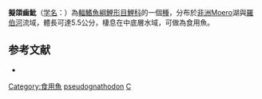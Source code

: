 {{Speciesbox
| taxon = Clypeobarbus pseudognathodon
| binomial_authority = [[Boulenger|Boulenger]], 1915
| status = NT
| status_system = IUCN3.1
| synonyms = *''Barbus pseudognathodon''<br /><small>Boulenger, 1915</small>
}}
'''擬頜齒魮'''（[[学名|学名]]：{{lang|la|''Clypeobarbus pseudognathodon''}}）為[[輻鰭魚綱|輻鰭魚綱]][[鯉形目|鯉形目]][[鯉科|鯉科]]的一個[[種|種]]，分布於[[非洲|非洲]]Moero湖與[[羅伯河|羅伯河]]流域，體長可達5.5公分，棲息在中底層水域，可做為食用魚。

==参考文献==
*{{FishBase_species|genus=Clinostomus|species=pseudognathodon|year=2012|month=1}}

{{鲤形目小作品}}
{{Taxonbar}}
[[Category:食用魚|Category:食用魚]]
[[Category:Clypeobarbus|pseudognathodon]]
[[Category:1915年描述的魚類|C]]